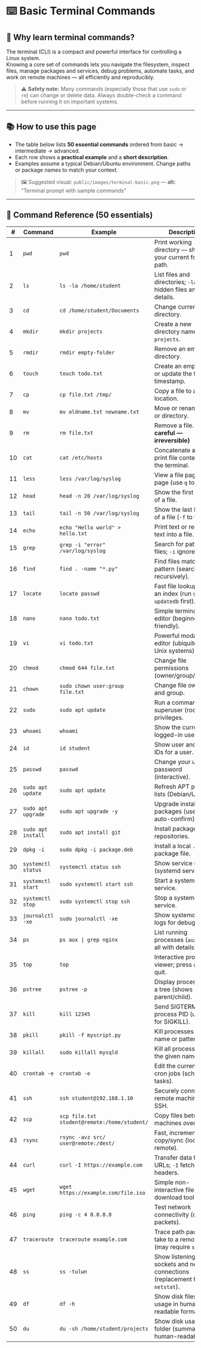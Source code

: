 # ⌨️ Basic Terminal Commands

## 🚀 Why learn terminal commands?

The terminal (CLI) is a compact and powerful interface for controlling a Linux system.  
Knowing a core set of commands lets you navigate the filesystem, inspect files, manage packages and services, debug problems, automate tasks, and work on remote machines — all efficiently and reproducibly.

> ⚠️ **Safety note:** Many commands (especially those that use `sudo` or `rm`) can change or delete data. Always double-check a command before running it on important systems.

---

## 📚 How to use this page

- The table below lists **50 essential commands** ordered from basic → intermediate → advanced.
- Each row shows a **practical example** and a **short description**.
- Examples assume a typical Debian/Ubuntu environment. Change paths or package names to match your context.

> 🖼️ Suggested visual: `public/images/terminal-basic.png` — **alt:** "Terminal prompt with sample commands"

---

## 🔢 Command Reference (50 essentials)

| #   | Command            | Example                                      | Description                                                                 |
| --- | ------------------ | -------------------------------------------- | --------------------------------------------------------------------------- |
| 1   | `pwd`              | `pwd`                                        | Print working directory — shows your current folder path.                   |
| 2   | `ls`               | `ls -la /home/student`                       | List files and directories; `-la` shows hidden files and details.           |
| 3   | `cd`               | `cd /home/student/Documents`                 | Change current directory.                                                   |
| 4   | `mkdir`            | `mkdir projects`                             | Create a new directory named `projects`.                                    |
| 5   | `rmdir`            | `rmdir empty-folder`                         | Remove an empty directory.                                                  |
| 6   | `touch`            | `touch todo.txt`                             | Create an empty file or update the file timestamp.                          |
| 7   | `cp`               | `cp file.txt /tmp/`                          | Copy a file to another location.                                            |
| 8   | `mv`               | `mv oldname.txt newname.txt`                 | Move or rename a file or directory.                                         |
| 9   | `rm`               | `rm file.txt`                                | Remove a file. **(Be careful — irreversible)**                              |
| 10  | `cat`              | `cat /etc/hosts`                             | Concatenate and print file content to the terminal.                         |
| 11  | `less`             | `less /var/log/syslog`                       | View a file page-by-page (use `q` to quit).                                 |
| 12  | `head`             | `head -n 20 /var/log/syslog`                 | Show the first N lines of a file.                                           |
| 13  | `tail`             | `tail -n 50 /var/log/syslog`                 | Show the last N lines of a file (`-f` to follow).                           |
| 14  | `echo`             | `echo "Hello world" > hello.txt`             | Print text or redirect text into a file.                                    |
| 15  | `grep`             | `grep -i "error" /var/log/syslog`            | Search for patterns in files; `-i` ignores case.                            |
| 16  | `find`             | `find . -name "*.py"`                        | Find files matching a pattern (search recursively).                         |
| 17  | `locate`           | `locate passwd`                              | Fast file lookup using an index (run `sudo updatedb` first).                |
| 18  | `nano`             | `nano todo.txt`                              | Simple terminal text editor (beginner friendly).                            |
| 19  | `vi`               | `vi todo.txt`                                | Powerful modal text editor (ubiquitous on Unix systems).                    |
| 20  | `chmod`            | `chmod 644 file.txt`                         | Change file permissions (owner/group/others).                               |
| 21  | `chown`            | `sudo chown user:group file.txt`             | Change file owner and group.                                                |
| 22  | `sudo`             | `sudo apt update`                            | Run a command with superuser (root) privileges.                             |
| 23  | `whoami`           | `whoami`                                     | Show the current logged-in username.                                        |
| 24  | `id`               | `id student`                                 | Show user and group IDs for a user.                                         |
| 25  | `passwd`           | `passwd`                                     | Change your user password (interactive).                                    |
| 26  | `sudo apt update`  | `sudo apt update`                            | Refresh APT package lists (Debian/Ubuntu).                                  |
| 27  | `sudo apt upgrade` | `sudo apt upgrade -y`                        | Upgrade installed packages (use `-y` to auto-confirm).                      |
| 28  | `sudo apt install` | `sudo apt install git`                       | Install packages from repositories.                                         |
| 29  | `dpkg -i`          | `sudo dpkg -i package.deb`                   | Install a local `.deb` package file.                                        |
| 30  | `systemctl status` | `systemctl status ssh`                       | Show service status (systemd services).                                     |
| 31  | `systemctl start`  | `sudo systemctl start ssh`                   | Start a systemd service.                                                    |
| 32  | `systemctl stop`   | `sudo systemctl stop ssh`                    | Stop a systemd service.                                                     |
| 33  | `journalctl -xe`   | `sudo journalctl -xe`                        | Show systemd journal logs for debugging.                                    |
| 34  | `ps`               | `ps aux \| grep nginx`                       | List running processes (`aux` shows all with details).                      |
| 35  | `top`              | `top`                                        | Interactive process viewer; press `q` to quit.                              |
| 36  | `pstree`           | `pstree -p`                                  | Display processes as a tree (shows parent/child).                           |
| 37  | `kill`             | `kill 12345`                                 | Send SIGTERM to a process PID (use `-9` for SIGKILL).                       |
| 38  | `pkill`            | `pkill -f myscript.py`                       | Kill processes by name or pattern.                                          |
| 39  | `killall`          | `sudo killall mysqld`                        | Kill all processes with the given name.                                     |
| 40  | `crontab -e`       | `crontab -e`                                 | Edit the current user’s cron jobs (scheduled tasks).                        |
| 41  | `ssh`              | `ssh student@192.168.1.10`                   | Securely connect to a remote machine via SSH.                               |
| 42  | `scp`              | `scp file.txt student@remote:/home/student/` | Copy files between machines over SSH.                                       |
| 43  | `rsync`            | `rsync -avz src/ user@remote:/dest/`         | Fast, incremental file copy/sync (local or remote).                         |
| 44  | `curl`             | `curl -I https://example.com`                | Transfer data from URLs; `-I` fetches headers.                              |
| 45  | `wget`             | `wget https://example.com/file.iso`          | Simple non-interactive file download tool.                                  |
| 46  | `ping`             | `ping -c 4 8.8.8.8`                          | Test network connectivity (count `-c` packets).                             |
| 47  | `traceroute`       | `traceroute example.com`                     | Trace path packets take to a remote host (may require `sudo`).              |
| 48  | `ss`               | `ss -tulwn`                                  | Show listening sockets and network connections (replacement for `netstat`). |
| 49  | `df`               | `df -h`                                      | Show disk filesystem usage in human-readable format.                        |
| 50  | `du`               | `du -sh /home/student/projects`              | Show disk usage of a folder (summary, human-readable).                      |
